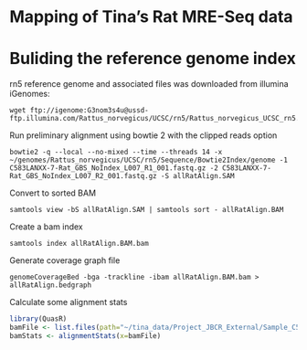 Mapping of Tina's Rat MRE-Seq data
========================================================

# Buliding the reference genome index

rn5 reference genome and associated files was downloaded from illumina iGenomes:
```
wget ftp://igenome:G3nom3s4u@ussd-ftp.illumina.com/Rattus_norvegicus/UCSC/rn5/Rattus_norvegicus_UCSC_rn5.tar.gz
```

Run preliminary alignment using bowtie 2 with the clipped reads option 
```
bowtie2 -q --local --no-mixed --time --threads 14 -x ~/genomes/Rattus_norvegicus/UCSC/rn5/Sequence/Bowtie2Index/genome -1 C583LANXX-7-Rat_GBS_NoIndex_L007_R1_001.fastq.gz -2 C583LANXX-7-Rat_GBS_NoIndex_L007_R2_001.fastq.gz -S allRatAlign.SAM
```

Convert to sorted BAM
```
samtools view -bS allRatAlign.SAM | samtools sort - allRatAlign.BAM
```

Create a bam index
```
samtools index allRatAlign.BAM.bam
```

Generate coverage graph file
```
genomeCoverageBed -bga -trackline -ibam allRatAlign.BAM.bam > allRatAlign.bedgraph
```

Calculate some alignment stats
```r
library(QuasR)
bamFile <- list.files(path="~/tina_data/Project_JBCR_External/Sample_C583LANXX-7-Rat_GBS/", pattern=".bam$", full.names=TRUE)
bamStats <- alignmentStats(x=bamFile)
```

